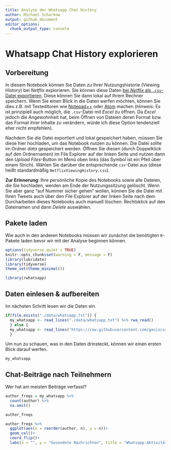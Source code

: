 ```yaml
---
title: Analyse der Whatsapp Chat History
author: Michael Scharkow
output: github_document
editor_options: 
  chunk_output_type: console
---
```


# Whatsapp Chat History explorieren

## Vorbereitung

In diesem Notebook können Sie Daten zu Ihrer Nutzungshistorie (Viewing History) bei *Netflix* explorieren. Sie können diese Daten [bei *Netflix* als `.csv`-Datei exportieren](https://www.netflix.com/viewingactivity). Diese können Sie dann lokal auf Ihrem Rechner speichern. Wenn Sie einen Blick in die Daten werfen möchten, können Sie dies z.B. mit Texteditoren wie [Notepad++](https://notepad-plus-plus.org/) oder [Atom](https://atom.io/) machen (*Hinweis*: Es ist prinzipiell auch möglich, die `.csv`-Datei mit *Excel* zu öffnen. Da *Excel* jedoch die Angewohnheit hat, beim Öffnen von Dateien deren Format bzw. das Format ihrer Inhalte zu verändern, würde ich diese Option tendenziell eher nicht empfehlen).

Nachdem Sie die Datei exportiert und lokal gespeichert haben, müssen Sie diese hier hochladen, um das Notebook nutzen zu können. Die Datei sollte im Ordner *data* gespeichert werden. Öffnen Sie diesen (durch Doppelklick auf den Ordnernamen) im File Explorer auf der linken Seite und nutzen dann den *Upload Files*-Button im Menü oben links (das Symbol ist ein Pfeil über einem Strich). Wählen Sie darüber die entsprechende `csv`-Datei aus (diese heißt standardmäßig `NetflixViewingHistory.csv`).

**Zur Erinnerung**: Ihre persönliche Kopie des Notebooks sowie alle Dateien, die Sie hochladen, werden am Ende der Nutzungssitzung gelöscht. Wenn Sie aber ganz "auf Nummer sicher gehen" wollen, können Sie die Datei mit Ihren Tweets auch über den File Explorer auf der linken Seite nach dem Durcharbeiten dieses Notebooks auch manuell löschen: Rechtsklick auf den Dateinamen und dann *Delete* auswählen.

## Pakete laden

Wie auch in den anderen Notebooks müssen wir zunächst die benötigten `R`-Pakete laden bevor wir mit der Analyse beginnen können.

```r
options(tidyverse.quiet = TRUE)
knitr::opts_chunk$set(warning = F, message = F)
library(lubridate)
library(tidyverse)
theme_set(theme_minimal())

library(rwhatsapp)
```

## Daten einlesen & aufbereiten

Im nächsten Schritt lesen wir die Daten ein.

```r
if(file.exists("./data/whatsapp.txt")) {
  my_whatsapp <- read_lines("./data/whatsapp.txt") %>% rwa_read()
  } else {
  my_whatsapp <- read_lines("https://raw.githubusercontent.com/gesiscss/WhatsR/master/inst/germanandroid24h.txt") %>% rwa_read()
  }
```

Um nun zu schauen, was in den Daten drinsteckt, können wir einen ersten Blick darauf werfen.

```r
my_whatsapp
```

## Chat-Beiträge nach Teilnehmern

Wer hat am meisten Beiträge verfasst?

```r
author_freqs = my_whatsapp %>% 
  count(author) %>%
  na.omit()

author_freqs  
```

```r
author_freqs %>% 
  ggplot(aes(x = reorder(author, n), y = n))+
  geom_col()+
  coord_flip()+
  labs(x = "", y = "Gesendete Nachrichten", title = "Whatsapp-Aktivitäten nach Teilnehmerin")
```

